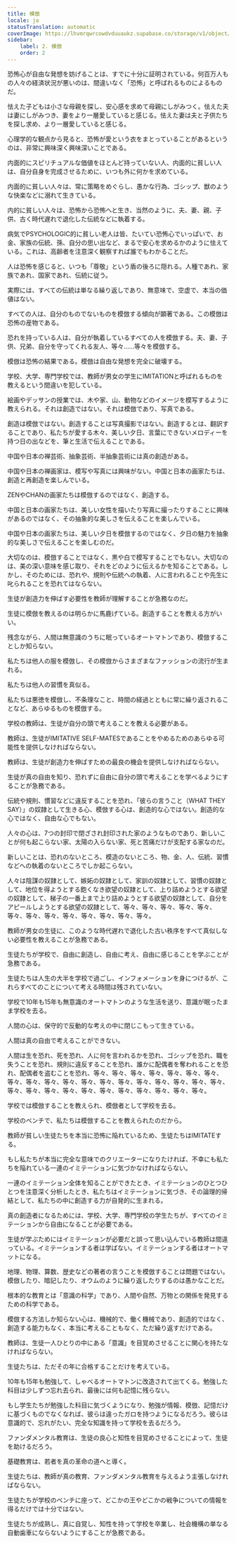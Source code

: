 ```yaml
---
title: 模倣
locale: ja
statusTranslation: automatic
coverImage: https://lhvmrqwrcowdvduuaukz.supabase.co/storage/v1/object/public/strapi-uploads/small_cover-educacion-fundamental.webp-2d51a7828a2b1309555be27f7e2a61a0.webp
sidebar:
    label: 2. 模倣
    order: 2
---
```

恐怖心が自由な発想を妨げることは、すでに十分に証明されている。何百万人もの人々の経済状況が悪いのは、間違いなく「恐怖」と呼ばれるものによるものだ。

怯えた子どもは小さな母親を探し、安心感を求めて母親にしがみつく。怯えた夫は妻にしがみつき、妻をより一層愛していると感じる。怯えた妻は夫と子供たちを探し求め、より一層愛していると感じる。

心理学的な観点から見ると、恐怖が愛という衣をまとっていることがあるというのは、非常に興味深く興味深いことである。

内面的にスピリチュアルな価値をほとんど持っていない人、内面的に貧しい人は、自分自身を完成させるために、いつも外に何かを求めている。

内面的に貧しい人々は、常に策略をめぐらし、愚かな行為、ゴシップ、獣のような快楽などに溺れて生きている。

内的に貧しい人々は、恐怖から恐怖へと生き、当然のように、夫、妻、親、子供、古く時代遅れで退化した伝統などに執着する。

病気でPSYCHOLOGIC的に貧しい老人は皆、たいてい恐怖心でいっぱいで、お金、家族の伝統、孫、自分の思い出など、まるで安心を求めるかのように怯えている。これは、高齢者を注意深く観察すれば誰でもわかることだ。

人は恐怖を感じると、いつも「尊敬」という盾の後ろに隠れる。人種であれ、家族であれ、国家であれ、伝統に従う。

実際には、すべての伝統は単なる繰り返しであり、無意味で、空虚で、本当の価値はない。

すべての人は、自分のものでないものを模倣する傾向が顕著である。この模倣は恐怖の産物である。

恐れを持っている人は、自分が執着しているすべての人を模倣する。夫、妻、子供、兄弟、自分を守ってくれる友人、等々......等々を模倣する。

模倣は恐怖の結果である。模倣は自由な発想を完全に破壊する。

学校、大学、専門学校では、教師が男女の学生にIMITATIONと呼ばれるものを教えるという間違いを犯している。

絵画やデッサンの授業では、木や家、山、動物などのイメージを模写するように教えられる。それは創造ではない。それは模倣であり、写真である。

創造は模倣ではない。創造することは写真撮影ではない。創造するとは、翻訳することであり、私たちが愛する木々、美しい夕日、言葉にできないメロディーを持つ日の出などを、筆と生活で伝えることである。

中国や日本の禅芸術、抽象芸術、半抽象芸術には真の創造がある。

中国や日本の禅画家は、模写や写真には興味がない。中国と日本の画家たちは、創造と再創造を楽しんでいる。

ZENやCHANの画家たちは模倣するのではなく、創造する。

中国と日本の画家たちは、美しい女性を描いたり写真に撮ったりすることに興味があるのではなく、その抽象的な美しさを伝えることを楽しんでいる。

中国や日本の画家たちは、美しい夕日を模倣するのではなく、夕日の魅力を抽象的な美しさで伝えることを楽しむのだ。

大切なのは、模倣することではなく、黒や白で模写することでもない。大切なのは、美の深い意味を感じ取り、それをどのように伝えるかを知ることである。しかし、そのためには、恐れや、規則や伝統への執着、人に言われることや先生に叱られることを恐れてはならない。

生徒が創造力を伸ばす必要性を教師が理解することが急務なのだ。

生徒に模倣を教えるのは明らかに馬鹿げている。創造することを教える方がいい。

残念ながら、人間は無意識のうちに眠っているオートマトンであり、模倣することしか知らない。

私たちは他人の服を模倣し、その模倣からさまざまなファッションの流行が生まれる。

私たちは他人の習慣を真似る。

私たちは悪徳を模倣し、不条理なこと、時間の経過とともに常に繰り返されることなど、あらゆるものを模倣する。

学校の教師は、生徒が自分の頭で考えることを教える必要がある。

教師は、生徒がIMITATIVE SELF-MATESであることをやめるためのあらゆる可能性を提供しなければならない。

教師は、生徒が創造力を伸ばすための最良の機会を提供しなければならない。

生徒が真の自由を知り、恐れずに自由に自分の頭で考えることを学べるようにすることが急務である。

伝統や規則、慣習などに違反することを恐れ、「彼らの言うこと（WHAT THEY SAY）」の奴隷として生きる心、模倣する心は、創造的な心ではない。創造的な心ではなく、自由な心でもない。

人々の心は、7つの封印で閉ざされ封印された家のようなものであり、新しいことが何も起こらない家、太陽の入らない家、死と苦痛だけが支配する家なのだ。

新しいことは、恐れのないところ、模造のないところ、物、金、人、伝統、習慣などへの執着のないところでしか起こらない。

人々は陰謀の奴隷として、嫉妬の奴隷として、家訓の奴隷として、習慣の奴隷として、地位を得ようとする飽くなき欲望の奴隷として、上り詰めようとする欲望の奴隷として、梯子の一番上まで上り詰めようとする欲望の奴隷として、自分をアピールしようとする欲望の奴隷として、等々、等々、等々、等々、等々、等々、等々、等々、等々、等々、等々、等々、等々。

教師が男女の生徒に、このような時代遅れで退化した古い秩序をすべて真似しない必要性を教えることが急務である。

生徒たちが学校で、自由に創造し、自由に考え、自由に感じることを学ぶことが急務である。

生徒たちは人生の大半を学校で過ごし、インフォメーションを身につけるが、これらすべてのことについて考える時間は残されていない。

学校で10年も15年も無意識のオートマトンのような生活を送り、意識が眠ったまま学校を去る。

人間の心は、保守的で反動的な考えの中に閉じこもって生きている。

人間は真の自由で考えることができない。

人間は生を恐れ、死を恐れ、人に何を言われるかを恐れ、ゴシップを恐れ、職を失うことを恐れ、規則に違反することを恐れ、誰かに配偶者を奪われることを恐れ、配偶者を盗むことを恐れ、等々、等々、等々、等々、等々、等々、等々、等々、等々、等々、等々、等々、等々、等々、等々、等々、等々、等々、等々、等々、等々、等々、等々、等々、等々、等々、等々、等々、等々、等々。

学校では模倣することを教えられ、模倣者として学校を去る。

学校のベンチで、私たちは模倣することを教えられたのだから。

教師が貧しい生徒たちを本当に恐怖に陥れているため、生徒たちはIMITATEする。

もし私たちが本当に完全な意味でのクリエーターになりたければ、不幸にも私たちを陥れている一連のイミテーションに気づかなければならない。

一連のイミテーション全体を知ることができたとき、イミテーションのひとつひとつを注意深く分析したとき、私たちはイミテーションに気づき、その論理的帰結として、私たちの中に創造する力が自発的に生まれる。

真の創造者になるためには、学校、大学、専門学校の学生たちが、すべてのイミテーションから自由になることが必要である。

生徒が学ぶためにはイミテーションが必要だと誤って思い込んでいる教師は間違っている。イミテーションする者は学ばない。イミテーションする者はオートマットになる。

地理、物理、算数、歴史などの著者の言うことを模倣することは問題ではない。模倣したり、暗記したり、オウムのように繰り返したりするのは愚かなことだ。

根本的な教育とは「意識の科学」であり、人間や自然、万物との関係を発見するための科学である。

模倣する方法しか知らない心は、機械的で、働く機械であり、創造的ではなく、創造する能力もなく、本当に考えることもなく、ただ繰り返すだけである。

教師は、生徒一人ひとりの中にある「意識」を目覚めさせることに関心を持たなければならない。

生徒たちは、ただその年に合格することだけを考えている。

10年も15年も勉強して、しゃべるオートマトンに改造されて出てくる。勉強した科目は少しずつ忘れ去られ、最後には何も記憶に残らない。

もし学生たちが勉強した科目に気づくようになり、勉強が情報、模倣、記憶だけに基づくものでなくなれば、彼らは違ったガロを持つようになるだろう。彼らは意識的で、忘れがたい、完全な知識を持って学校を去るだろう。

ファンダメンタル教育は、生徒の良心と知性を目覚めさせることによって、生徒を助けるだろう。

基礎教育は、若者を真の革命の道へと導く。

生徒たちは、教師が真の教育、ファンダメンタル教育を与えるよう主張しなければならない。

生徒たちが学校のベンチに座って、どこかの王やどこかの戦争についての情報を得るだけでは十分ではない。

生徒たちが成熟し、真に自覚し、知性を持って学校を卒業し、社会機構の単なる自動歯車にならないようにすることが急務である。
